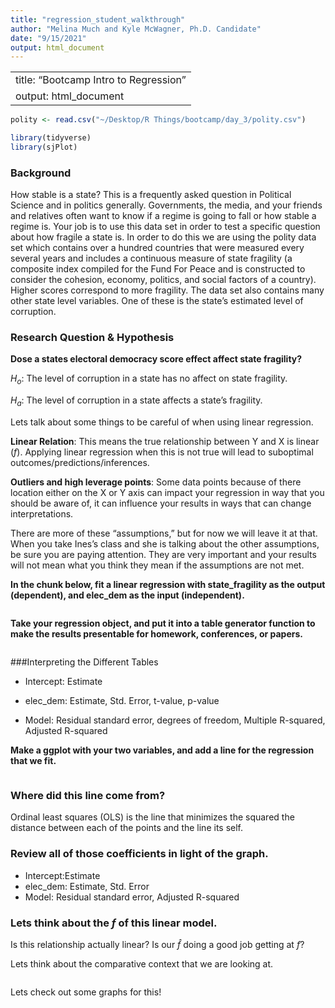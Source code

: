 ```yaml
---
title: "regression_student_walkthrough"
author: "Melina Much and Kyle McWagner, Ph.D. Candidate"
date: "9/15/2021"
output: html_document
---
```

---
title: "Bootcamp Intro to Regression"
output: html_document
---

```r
polity <- read.csv("~/Desktop/R Things/bootcamp/day_3/polity.csv")
```

```r
library(tidyverse)
library(sjPlot)
```

### Background
How stable is a state? This is a frequently asked question in Political Science and in politics generally. Governments, the media, and your friends and relatives often want to know if a regime is going to fall or how stable a regime is. Your job is to use this data set in order to test a specific question about how fragile a state is. In order to do this we are using the polity data set which contains over a hundred countries that were measured every several years and includes a continuous measure of state fragility (a composite index compiled for the Fund For Peace and is constructed to consider the cohesion, economy, politics, and social factors of a country). Higher scores correspond to more fragility. The data set also contains many other state level variables. One of these is the state's estimated level of corruption.

### Research Question & Hypothesis

**Dose a states electoral democracy score effect affect state fragility?**

$H_o$: The level of corruption in a state has no affect on state fragility.

$H_a$: The level of corruption in a state affects a state's fragility.

Lets talk about some things to be careful of when using linear regression.

**Linear Relation**: This means the true relationship between Y and X is linear ($f$). Applying linear regression when this is not true will lead to suboptimal outcomes/predictions/inferences.

**Outliers and high leverage points**: Some data points because of there location either on the X or Y axis can impact your regression in way that you should be aware of, it can influence your results in ways that can change interpretations.

There are more of these "assumptions," but for now we will leave it at that. When you take Ines's class and she is talking about the other assumptions, be sure you are paying attention. They are very important and your results will not mean what you think they mean if the assumptions are not met. 


**In the chunk below, fit a linear regression with state_fragility as the output (dependent), and elec_dem as the input (independent).**

```r

```

**Take your regression object, and put it into a table generator function to make the results presentable for homework, conferences, or papers.**

```r
```

###Interpreting the Different Tables

- Intercept: Estimate

- elec_dem: Estimate, Std. Error, t-value, p-value

- Model: Residual standard error, degrees of freedom, Multiple R-squared, Adjusted R-squared

**Make a ggplot with your two variables, and add a line for the regression that we fit.**

```r

```

### Where did this line come from?

Ordinal least squares (OLS) is the line that minimizes the squared the distance between each of the points and the line its self.  

### Review all of those coefficients in light of the graph.

- Intercept:Estimate
- elec_dem: Estimate, Std. Error
- Model: Residual standard error, Adjusted R-squared


### Lets think about the $f$ of this linear model.

Is this relationship actually linear? Is our $\hat{f}$ doing a good job getting at $f$?

Lets think about the comparative context that we are looking at. 

```r

```

Lets check out some graphs for this!

```r

```


